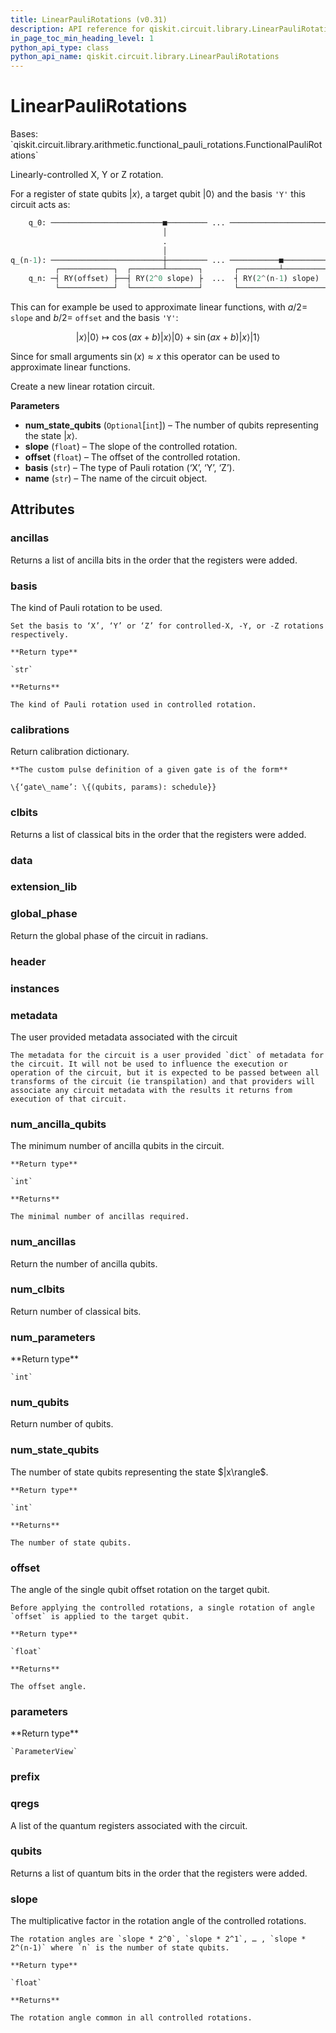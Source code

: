 ```yaml
---
title: LinearPauliRotations (v0.31)
description: API reference for qiskit.circuit.library.LinearPauliRotations in qiskit v0.31
in_page_toc_min_heading_level: 1
python_api_type: class
python_api_name: qiskit.circuit.library.LinearPauliRotations
---
```


# LinearPauliRotations

<Class id="qiskit.circuit.library.LinearPauliRotations" isDedicatedPage={true} github="https://github.com/qiskit/qiskit/tree/stable/0.18/qiskit/circuit/library/arithmetic/linear_pauli_rotations.py" signature="LinearPauliRotations(num_state_qubits=None, slope=1, offset=0, basis='Y', name='LinRot')" modifiers="class">
  Bases: `qiskit.circuit.library.arithmetic.functional_pauli_rotations.FunctionalPauliRotations`

  Linearly-controlled X, Y or Z rotation.

  For a register of state qubits $|x\rangle$, a target qubit $|0\rangle$ and the basis `'Y'` this circuit acts as:

  ```python
      q_0: ─────────────────────────■───────── ... ──────────────────────
                                    │
                                    .
                                    │
  q_(n-1): ─────────────────────────┼───────── ... ───────────■──────────
            ┌────────────┐  ┌───────┴───────┐       ┌─────────┴─────────┐
      q_n: ─┤ RY(offset) ├──┤ RY(2^0 slope) ├  ...  ┤ RY(2^(n-1) slope) ├
            └────────────┘  └───────────────┘       └───────────────────┘
  ```

  This can for example be used to approximate linear functions, with $a/2 =$ `slope` and $b/2 =$ `offset` and the basis `'Y'`:

$$
|x\rangle |0\rangle \mapsto \cos(ax + b)|x\rangle|0\rangle + \sin(ax + b)|x\rangle |1\rangle
$$

  Since for small arguments $\sin(x) \approx x$ this operator can be used to approximate linear functions.

  Create a new linear rotation circuit.

  **Parameters**

  *   **num\_state\_qubits** (`Optional`\[`int`]) – The number of qubits representing the state $|x\rangle$.
  *   **slope** (`float`) – The slope of the controlled rotation.
  *   **offset** (`float`) – The offset of the controlled rotation.
  *   **basis** (`str`) – The type of Pauli rotation (‘X’, ‘Y’, ‘Z’).
  *   **name** (`str`) – The name of the circuit object.

  ## Attributes

  ### ancillas

  <Attribute id="qiskit.circuit.library.LinearPauliRotations.ancillas">
    Returns a list of ancilla bits in the order that the registers were added.
  </Attribute>

  ### basis

  <Attribute id="qiskit.circuit.library.LinearPauliRotations.basis">
    The kind of Pauli rotation to be used.

    Set the basis to ‘X’, ‘Y’ or ‘Z’ for controlled-X, -Y, or -Z rotations respectively.

    **Return type**

    `str`

    **Returns**

    The kind of Pauli rotation used in controlled rotation.
  </Attribute>

  ### calibrations

  <Attribute id="qiskit.circuit.library.LinearPauliRotations.calibrations">
    Return calibration dictionary.

    **The custom pulse definition of a given gate is of the form**

    \{‘gate\_name’: \{(qubits, params): schedule}}
  </Attribute>

  ### clbits

  <Attribute id="qiskit.circuit.library.LinearPauliRotations.clbits">
    Returns a list of classical bits in the order that the registers were added.
  </Attribute>

  ### data

  <Attribute id="qiskit.circuit.library.LinearPauliRotations.data" />

  ### extension\_lib

  <Attribute id="qiskit.circuit.library.LinearPauliRotations.extension_lib" attributeValue="'include &#x22;qelib1.inc&#x22;;'" />

  ### global\_phase

  <Attribute id="qiskit.circuit.library.LinearPauliRotations.global_phase">
    Return the global phase of the circuit in radians.
  </Attribute>

  ### header

  <Attribute id="qiskit.circuit.library.LinearPauliRotations.header" attributeValue="'OPENQASM 2.0;'" />

  ### instances

  <Attribute id="qiskit.circuit.library.LinearPauliRotations.instances" attributeValue="16" />

  ### metadata

  <Attribute id="qiskit.circuit.library.LinearPauliRotations.metadata">
    The user provided metadata associated with the circuit

    The metadata for the circuit is a user provided `dict` of metadata for the circuit. It will not be used to influence the execution or operation of the circuit, but it is expected to be passed between all transforms of the circuit (ie transpilation) and that providers will associate any circuit metadata with the results it returns from execution of that circuit.
  </Attribute>

  ### num\_ancilla\_qubits

  <Attribute id="qiskit.circuit.library.LinearPauliRotations.num_ancilla_qubits">
    The minimum number of ancilla qubits in the circuit.

    **Return type**

    `int`

    **Returns**

    The minimal number of ancillas required.
  </Attribute>

  ### num\_ancillas

  <Attribute id="qiskit.circuit.library.LinearPauliRotations.num_ancillas">
    Return the number of ancilla qubits.
  </Attribute>

  ### num\_clbits

  <Attribute id="qiskit.circuit.library.LinearPauliRotations.num_clbits">
    Return number of classical bits.
  </Attribute>

  ### num\_parameters

  <Attribute id="qiskit.circuit.library.LinearPauliRotations.num_parameters">
    **Return type**

    `int`
  </Attribute>

  ### num\_qubits

  <Attribute id="qiskit.circuit.library.LinearPauliRotations.num_qubits">
    Return number of qubits.
  </Attribute>

  ### num\_state\_qubits

  <Attribute id="qiskit.circuit.library.LinearPauliRotations.num_state_qubits">
    The number of state qubits representing the state $|x\rangle$.

    **Return type**

    `int`

    **Returns**

    The number of state qubits.
  </Attribute>

  ### offset

  <Attribute id="qiskit.circuit.library.LinearPauliRotations.offset">
    The angle of the single qubit offset rotation on the target qubit.

    Before applying the controlled rotations, a single rotation of angle `offset` is applied to the target qubit.

    **Return type**

    `float`

    **Returns**

    The offset angle.
  </Attribute>

  ### parameters

  <Attribute id="qiskit.circuit.library.LinearPauliRotations.parameters">
    **Return type**

    `ParameterView`
  </Attribute>

  ### prefix

  <Attribute id="qiskit.circuit.library.LinearPauliRotations.prefix" attributeValue="'circuit'" />

  ### qregs

  <Attribute id="qiskit.circuit.library.LinearPauliRotations.qregs">
    A list of the quantum registers associated with the circuit.
  </Attribute>

  ### qubits

  <Attribute id="qiskit.circuit.library.LinearPauliRotations.qubits">
    Returns a list of quantum bits in the order that the registers were added.
  </Attribute>

  ### slope

  <Attribute id="qiskit.circuit.library.LinearPauliRotations.slope">
    The multiplicative factor in the rotation angle of the controlled rotations.

    The rotation angles are `slope * 2^0`, `slope * 2^1`, … , `slope * 2^(n-1)` where `n` is the number of state qubits.

    **Return type**

    `float`

    **Returns**

    The rotation angle common in all controlled rotations.
  </Attribute>
</Class>

